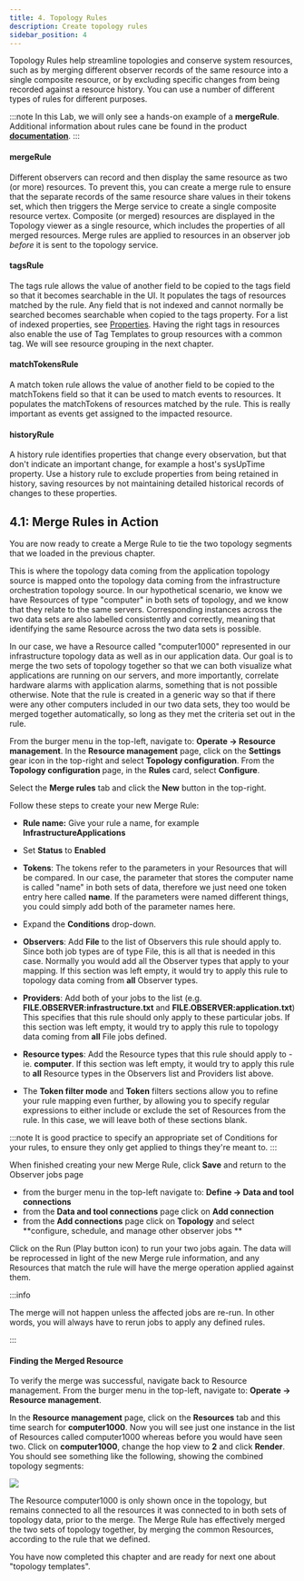 ```yaml
---
title: 4. Topology Rules
description: Create topology rules
sidebar_position: 4
---
```


Topology Rules help streamline topologies and conserve system resources, such as by merging 
different observer records of the same resource into a single composite resource, or by excluding 
specific changes from being recorded against a resource history. You can use a number of different 
types of rules for different purposes.

:::note
In this Lab, we will only see a hands-on example of a **mergeRule**. Additional information about rules
cane be found in the product [**documentation**](https://www.ibm.com/docs/en/cloud-paks/cloud-pak-watson-aiops/4.1.0?topic=elements-configuring-rules).
:::

#### mergeRule

Different observers can record and then display the same resource as two (or more) resources. 
To prevent this, you can create a merge rule to ensure that the separate records of the same 
resource share values in their tokens set, which then triggers the Merge service to create a 
single composite resource vertex. Composite (or merged) resources are displayed in the Topology 
viewer as a single resource, which includes the properties of all merged resources. 
Merge rules are applied to resources in an observer job *before* it is sent to the topology service.


#### tagsRule

The tags rule allows the value of another field to be copied to the tags field so that it becomes 
searchable in the UI. It populates the tags of resources matched by the rule. Any field that is not 
indexed and cannot normally be searched becomes searchable when copied to the tags property. For a list 
of indexed properties, see [Properties](https://www.ibm.com/docs/en/cloud-paks/cloud-pak-watson-aiops/4.1.0?topic=reference-properties).
Having the right tags in resources also enable the use of Tag Templates to group resources with a common
tag. We will see resource grouping in the next chapter. 

#### matchTokensRule

A match token rule allows the value of another field to be copied to the matchTokens field so that 
it can be used to match events to resources. It populates the matchTokens of resources matched by the rule.
This is really important as events get assigned to the impacted resource.

#### historyRule

A history rule identifies properties that change every observation, but that don't indicate an important change,
for example a host's sysUpTime property. Use a history rule to exclude properties from being retained 
in history, saving resources by not maintaining detailed historical records of changes to these properties.




## 4.1: Merge Rules in Action

You are now ready to create a Merge Rule to tie the two topology segments that we loaded in the previous 
chapter.

This is where the topology data coming from the application topology
source is mapped onto the topology data coming from the infrastructure
orchestration topology source. In our hypothetical scenario, we know we have
Resources of type "computer" in both sets of topology, and we know that they
relate to the same servers. Corresponding instances across the two data sets are
also labelled consistently and correctly, meaning that identifying the same
Resource across the two data sets is possible.

In our case, we have a Resource called "computer1000" represented in our
infrastructure topology data as well as in our application data. Our goal is to
merge the two sets of topology together so that we can both visualize what
applications are running on our servers, and more importantly, correlate
hardware alarms with application alarms, something that is not possible
otherwise. Note that the rule is created in a generic way so that if there were
any other computers included in our two data sets, they too would be merged
together automatically, so long as they met the criteria set out in the rule.


From the burger menu in the top-left, navigate to: **Operate → Resource management**.
In the **Resource management** page, click on the **Settings** gear icon in the top-right and select 
**Topology configuration**. From the **Topology configuration** page, in the **Rules** card, select **Configure**. 

Select the **Merge rules** tab and click the **New** button in the top-right.

Follow these steps to create your new Merge Rule:

- **Rule name:** Give your rule a name, for example **InfrastructureApplications**

- Set **Status** to **Enabled**

- **Tokens**: The tokens refer to the parameters in your Resources that will be
  compared. In our case, the parameter that stores the computer name is called
  "name" in both sets of data, therefore we just need one token entry here called
  **name**. If the parameters were named different things, you could
  simply add both of the parameter names here.

- Expand the **Conditions** drop-down.

- **Observers**: Add **File** to the list of Observers this rule should apply
  to. Since both job types are of type File, this is all that is needed in this
  case. Normally you would add all the Observer types that apply to your
  mapping. If this section was left empty, it would try to apply this rule to
  topology data coming from **all** Observer types.

- **Providers**: Add both of your jobs to the list (e.g. 
  **FILE.OBSERVER:infrastructure.txt** and **FILE.OBSERVER:application.txt**)
  This specifies that this rule should only apply to these particular jobs. If
  this section was left empty, it would try to apply this rule to topology data
  coming from **all** File jobs defined.

- **Resource types**: Add the Resource types that this rule should apply to -
  ie. **computer**. If this section was left empty, it would try to apply this
  rule to **all** Resource types in the Observers list and Providers list above.

- The **Token filter mode** and **Token** filters sections allow you to refine
  your rule mapping even further, by allowing you to specify regular expressions
  to either include or exclude the set of Resources from the rule. In this case,
  we will leave both of these sections blank.

:::note
It is good practice to specify an appropriate set of Conditions for your rules,
to ensure they only get applied to things they're meant to.
:::

When finished creating your new Merge Rule, click **Save** and return to the
Observer jobs page

* from the burger menu in the top-left navigate to: **Define → Data and tool connections**
* from the **Data and tool connections** page click on **Add connection**
* from the **Add connections** page click on **Topology** and select **configure, schedule, and manage other observer jobs **

Click on the Run (Play button icon) to run your two jobs again. The data will be
reprocessed in light of the new Merge rule information, and any Resources that match
the rule will have the merge operation applied against them.

:::info

The merge will not happen unless the affected jobs are re-run. In other words,
you will always have to rerun jobs to apply any defined rules.

:::

#### Finding the Merged Resource

To verify the merge was successful, navigate back to Resource management.
From the burger menu in the top-left, navigate to: **Operate → Resource management**.

In the **Resource management** page, click on the **Resources** tab and this time search for **computer1000**. Now you will see
just one instance in the list of Resources called computer1000 whereas before
you would have seen two. Click on **computer1000**, change the hop view to **2**
and click **Render**. You should see something like the following, showing the
combined topology segments:

![](images/computer.png)

The Resource computer1000 is only shown once in the topology, but remains
connected to all the resources it was connected to in both sets of topology
data, prior to the merge. The Merge Rule has effectively merged the two sets of
topology together, by merging the common Resources, according to the rule that
we defined.

You have now completed this chapter and are ready for next one about "topology templates".

